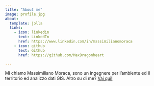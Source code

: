 ```yaml
---
title: "About me"
image: profile.jpg
about:
  template: jolla
  links:
    - icon: linkedin
      text: LinkedIn
      href: https://www.linkedin.com/in/massimilianomoraca
    - icon: github
      text: Github
      href: https://github.com/MaxDragonheart

---
```


Mi chiamo Massimiliano Moraca, sono un ingegnere per l’ambiente ed il territorio ed analizzo dati GIS. Altro su di me? [Vai qui!](https://massimilianomoraca.it/about-me/)
